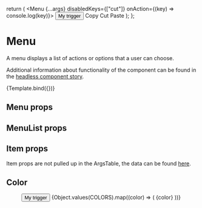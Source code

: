 
<Meta title="Design-system/Widgets/Menu" component={Menu} />

  return (
    <Menu {...args} disabledKeys={["cut"]} onAction={(key) => console.log(key)}>
      <Button>My trigger</Button>
      <MenuList>
        <Item key="copy">Copy</Item>
        <Item key="cut">Cut</Item>
        <Item key="paste">Paste</Item>
      </MenuList>
    </Menu>
  );
};

# Menu

A menu displays a list of actions or options that a user can choose.

Additional information about functionality of the component can be found in the [headless component story](/?path=/docs/design-system-headless-menu--docs).

<Canvas>
  <Story name="Menu">{Template.bind({})}</Story>
</Canvas>

## Menu props

<ArgsTable story="Menu" of={Menu} />

## MenuList props

<ArgsTable of={MenuList} />

## Item props

Item props are not pulled up in the ArgsTable, the data can be found [here](https://react-spectrum.adobe.com/react-aria/Menu.html#item).

## Color

<Story name="Color">
  <Menu>
    <Button>My trigger</Button>
    <MenuList>
      {Object.values(COLORS).map((color) => (
        <Item color={color}>{color}</Item>
      ))}
    </MenuList>
  </Menu>
</Story>
